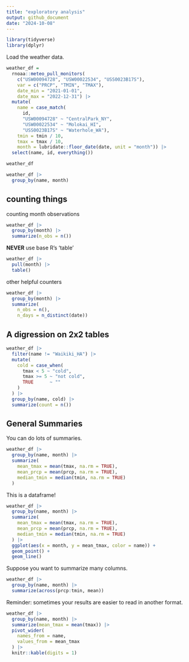```yaml
---
title: "exploratory analysis"
output: github_document
date: "2024-10-08"
---
```


```r
library(tidyverse)
library(dplyr)
```

Load the weather data. 
```r
weather_df = 
  rnoaa::meteo_pull_monitors(
    c("USW00094728", "USW00022534", "USS0023B17S"),
    var = c("PRCP", "TMIN", "TMAX"), 
    date_min = "2021-01-01",
    date_max = "2022-12-31") |>
  mutate(
    name = case_match(
      id, 
      "USW00094728" ~ "CentralPark_NY", 
      "USW00022534" ~ "Molokai_HI",
      "USS0023B17S" ~ "Waterhole_WA"),
    tmin = tmin / 10,
    tmax = tmax / 10,
    month = lubridate::floor_date(date, unit = "month")) |>
  select(name, id, everything())

weather_df
```

```r
weather_df |>
  group_by(name, month)
```

## counting things 
counting month observations
```r
weather_df |> 
  group_by(month) |>
  summarize(n_obs = n())
```
**NEVER** use base R's 'table' 

```r
weather_df |> 
  pull(month) |> 
  table()
```
other helpful counters 
```r
weather_df |> 
  group_by(month) |>
  summarize(
    n_obs = n(), 
    n_days = n_distinct(date))
```
## A digression on 2x2 tables 
```r
weather_df |> 
  filter(name != "Waikiki_HA") |> 
  mutate(
    cold = case_when(
      tmax < 5 ~ "cold", 
      tmax >= 5 ~ "not cold", 
      TRUE      ~ ""
    ) 
  ) |> 
  group_by(name, cold) |> 
  summarize(count = n()) 
```

## General Summaries 

You can do lots of summaries. 

```r
weather_df |> 
  group_by(name, month) |> 
  summarize(
    mean_tmax = mean(tmax, na.rm = TRUE), 
    mean_prcp = mean(prcp, na.rm = TRUE), 
    median_tmin = median(tmin, na.rm = TRUE)
  )
```
This is a dataframe! 

```r
weather_df |> 
  group_by(name, month) |> 
  summarize(
    mean_tmax = mean(tmax, na.rm = TRUE), 
    mean_prcp = mean(prcp, na.rm = TRUE), 
    median_tmin = median(tmin, na.rm = TRUE)
  ) |> 
  ggplot(aes(x = month, y = mean_tmax, color = name)) + 
  geom_point() + 
  geom_line()
```
Suppose you want to summarize many columns. 
```r
weather_df |> 
  group_by(name, month) |> 
  summarize(across(prcp:tmin, mean))
```

Reminder: sometimes your results are easier to read in another format. 

```r
weather_df |> 
  group_by(name, month) |> 
  summarize(mean_tmax = mean(tmax)) |> 
  pivot_wider(
    names_from = name, 
    values_from = mean_tmax 
  ) |> 
  knitr::kable(digits = 1)
```


